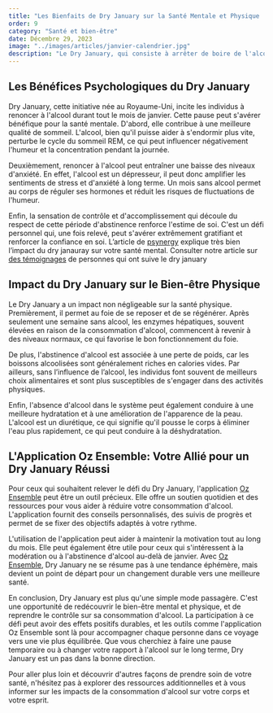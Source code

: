 ```yaml
---
title: "Les Bienfaits de Dry January sur la Santé Mentale et Physique : Un Mois Qui Compte"
order: 9
category: "Santé et bien-être"
date: Décembre 29, 2023
image: "../images/articles/janvier-calendrier.jpg"
description: "Le Dry January, qui consiste à arrêter de boire de l'alcool pendant tout le mois de janvier, a des bénéfices pour la santé mentale et physique. Il améliore la qualité du sommeil, réduit l'anxiété et renforce l'estime de soi. Sur le plan physique, il permet au foie de se reposer, entraîne une perte de poids, favorise de meilleurs choix alimentaires, une meilleure hydratation et améliore l'apparence de la peau. L'application Oz Ensemble peut aider à relever ce défi en offrant un soutien quotidien et des ressources. En conclusion, le Dry January est un moyen de prendre soin de sa santé de façon durable."
---
```


## Les Bénéfices Psychologiques du Dry January

Dry January, cette initiative née au Royaume-Uni, incite les individus à renoncer à l'alcool durant tout le mois de janvier. Cette pause peut s'avérer bénéfique pour la santé mentale. D'abord, elle contribue à une meilleure qualité de sommeil. L'alcool, bien qu'il puisse aider à s'endormir plus vite, perturbe le cycle du sommeil REM, ce qui peut influencer négativement l'humeur et la concentration pendant la journée.

Deuxièmement, renoncer à l'alcool peut entraîner une baisse des niveaux d'anxiété. En effet, l'alcool est un dépresseur, il peut donc amplifier les sentiments de stress et d'anxiété à long terme. Un mois sans alcool permet au corps de réguler ses hormones et réduit les risques de fluctuations de l'humeur.

Enfin, la sensation de contrôle et d'accomplissement qui découle du respect de cette période d'abstinence renforce l'estime de soi. C'est un défi personnel qui, une fois relevé, peut s'avérer extrêmement gratifiant et renforcer la confiance en soi.
L’article de [psynergy](https://psynergy.fr/blog/4-raisons-de-relever-le-defi-du-dry-january-pour-sa-sante-mentale) explique très bien l’impact du dry janauray sur votre santé mental. Consulter notre article sur [des témoignages](ozensemble.fabrique.social.gouv.fr/sante-et-bien-etre/pourquoi-dry-january-change-la-vie-bienfaits-et-témoignages-inspirants) de personnes qui ont suive le dry january

## Impact du Dry January sur le Bien-être Physique

Le Dry January a un impact non négligeable sur la santé physique. Premièrement, il permet au foie de se reposer et de se régénérer. Après seulement une semaine sans alcool, les enzymes hépatiques, souvent élevées en raison de la consommation d'alcool, commencent à revenir à des niveaux normaux, ce qui favorise le bon fonctionnement du foie.

De plus, l'abstinence d'alcool est associée à une perte de poids, car les boissons alcoolisées sont généralement riches en calories vides. Par ailleurs, sans l’influence de l’alcool, les individus font souvent de meilleurs choix alimentaires et sont plus susceptibles de s'engager dans des activités physiques.

Enfin, l'absence d'alcool dans le système peut également conduire à une meilleure hydratation et à une amélioration de l'apparence de la peau. L'alcool est un diurétique, ce qui signifie qu'il pousse le corps à éliminer l'eau plus rapidement, ce qui peut conduire à la déshydratation.

## L'Application Oz Ensemble: Votre Allié pour un Dry January Réussi

Pour ceux qui souhaitent relever le défi du Dry January, l'application [Oz Ensemble](ozensemble.fabrique.social.gouv.fr) peut être un outil précieux. Elle offre un soutien quotidien et des ressources pour vous aider à réduire votre consommation d'alcool. L'application fournit des conseils personnalisés, des suivis de progrès et permet de se fixer des objectifs adaptés à votre rythme.

L'utilisation de l'application peut aider à maintenir la motivation tout au long du mois. Elle peut également être utile pour ceux qui s'intéressent à la modération ou à l'abstinence d'alcool au-delà de janvier. Avec [Oz Ensemble](ozensemble.fabrique.social.gouv.fr), Dry January ne se résume pas à une tendance éphémère, mais devient un point de départ pour un changement durable vers une meilleure santé.

En conclusion, Dry January est plus qu'une simple mode passagère. C'est une opportunité de redécouvrir le bien-être mental et physique, et de reprendre le contrôle sur sa consommation d'alcool. La participation à ce défi peut avoir des effets positifs durables, et les outils comme l'application Oz Ensemble sont là pour accompagner chaque personne dans ce voyage vers une vie plus équilibrée. Que vous cherchiez à faire une pause temporaire ou à changer votre rapport à l'alcool sur le long terme, Dry January est un pas dans la bonne direction.

Pour aller plus loin et découvrir d'autres façons de prendre soin de votre santé, n'hésitez pas à explorer des ressources additionnelles et à vous informer sur les impacts de la consommation d'alcool sur votre corps et votre esprit.
